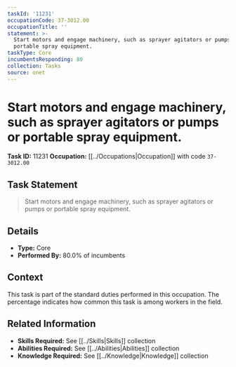 ```yaml
---
taskId: '11231'
occupationCode: 37-3012.00
occupationTitle: ''
statement: >-
  Start motors and engage machinery, such as sprayer agitators or pumps or
  portable spray equipment.
taskType: Core
incumbentsResponding: 80
collection: Tasks
source: onet
---
```

# Start motors and engage machinery, such as sprayer agitators or pumps or portable spray equipment.

**Task ID:** 11231
**Occupation:** [[../Occupations|Occupation]] with code `37-3012.00`

## Task Statement

> Start motors and engage machinery, such as sprayer agitators or pumps or portable spray equipment.

## Details

- **Type:** Core
- **Performed By:** 80.0% of incumbents

## Context

This task is part of the standard duties performed in this occupation. The percentage indicates how common this task is among workers in the field.

## Related Information

- **Skills Required:** See [[../Skills|Skills]] collection
- **Abilities Required:** See [[../Abilities|Abilities]] collection
- **Knowledge Required:** See [[../Knowledge|Knowledge]] collection
